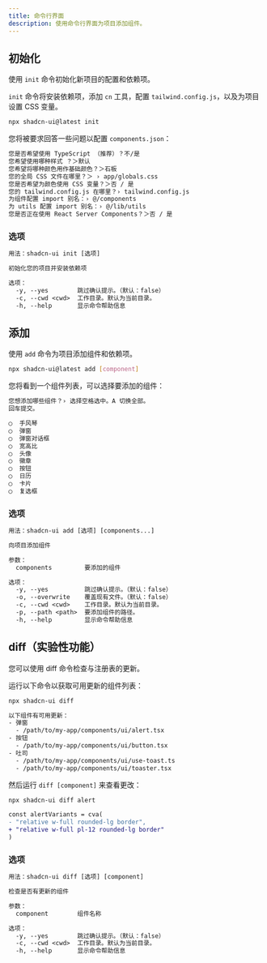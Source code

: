```yaml
---
title: 命令行界面
description: 使用命令行界面为项目添加组件。
---
```


## 初始化

使用 `init` 命令初始化新项目的配置和依赖项。

`init` 命令将安装依赖项，添加 `cn` 工具，配置 `tailwind.config.js`，以及为项目设置 CSS 变量。

```bash
npx shadcn-ui@latest init
```

您将被要求回答一些问题以配置 `components.json`：

```txt showLineNumbers
您是否希望使用 TypeScript （推荐）？不/是
您希望使用哪种样式 ？＞默认
您希望将哪种颜色用作基础颜色？＞石板
您的全局 CSS 文件在哪里？＞ › app/globals.css
您是否希望为颜色使用 CSS 变量？＞否 / 是
您的 tailwind.config.js 在哪里？› tailwind.config.js
为组件配置 import 别名：› @/components
为 utils 配置 import 别名：› @/lib/utils
您是否正在使用 React Server Components？＞否 / 是
```

### 选项

```txt
用法：shadcn-ui init [选项]

初始化您的项目并安装依赖项

选项：
  -y, --yes        跳过确认提示。（默认：false）
  -c, --cwd <cwd>  工作目录。默认为当前目录。
  -h, --help       显示命令帮助信息
```

## 添加

使用 `add` 命令为项目添加组件和依赖项。

```bash
npx shadcn-ui@latest add [component]
```

您将看到一个组件列表，可以选择要添加的组件：

```txt
您想添加哪些组件？› 选择空格选中。A 切换全部。
回车提交。

◯  手风琴
◯  弹窗
◯  弹窗对话框
◯  宽高比
◯  头像
◯  徽章
◯  按钮
◯  日历
◯  卡片
◯  复选框
```

### 选项

```txt
用法：shadcn-ui add [选项] [components...]

向项目添加组件

参数：
  components         要添加的组件

选项：
  -y, --yes          跳过确认提示。（默认：false）
  -o, --overwrite    覆盖现有文件。（默认：false）
  -c, --cwd <cwd>    工作目录。默认为当前目录。
  -p, --path <path>  要添加组件的路径。
  -h, --help         显示命令帮助信息
```

## diff（实验性功能）

您可以使用 diff 命令检查与注册表的更新。

运行以下命令以获取可用更新的组件列表：

```bash
npx shadcn-ui diff
```

```txt
以下组件有可用更新：
- 弹窗
  - /path/to/my-app/components/ui/alert.tsx
- 按钮
  - /path/to/my-app/components/ui/button.tsx
- 吐司
  - /path/to/my-app/components/ui/use-toast.ts
  - /path/to/my-app/components/ui/toaster.tsx
```

然后运行 `diff [component]` 来查看更改：

```bash
npx shadcn-ui diff alert
```

```diff /pl-12/
const alertVariants = cva(
- "relative w-full rounded-lg border",
+ "relative w-full pl-12 rounded-lg border"
)
```

### 选项

```txt
用法：shadcn-ui diff [选项] [component]

检查是否有更新的组件

参数：
  component        组件名称

选项：
  -y, --yes        跳过确认提示。（默认：false）
  -c, --cwd <cwd>  工作目录。默认为当前目录。
  -h, --help       显示命令帮助信息
```